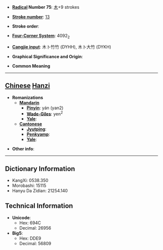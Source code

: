 * '''[[Wiktionary:Chinese radical index| Radical]] Number 75''': [[Wiktionary:Chinese radical index 木|木]]+9 strokes

* '''[[Wiktionary:Chinese total strokes index|Stroke number]]''': [[Wiktionary:Chinese total strokes index 13|13]]

* '''Stroke order''': 

* '''[[Wiktionary:Chinese four corner index|Four-Corner System]]''': 4092<sub>2</sub>

* '''[[Wiktionary:Chinese Cangjie index|Cangjie input]]''': 木卜竹竹 (DYHH), 木卜大竹 (DYKH)

* '''Graphical Significance and Origin''': 

* '''Common Meaning'''

----

== [[Chinese]] [[Hanzi]] ==

* '''Romanizations'''
** '''[[Mandarin]]'''
*** '''[[Pinyin]]''': yán (yan2)
*** '''[[Wade-Giles]]''': yen<sup>2</sup>
*** '''[[Yale]]''': 
** '''[[Cantonese]]'''
*** '''[[Jyutping]]''':
*** '''[[Penkyamp]]''': 
*** '''[[Yale]]''': 

* '''Other info''': 

----

== Dictionary Information ==

* KangXi: 0538.350
* Morobashi: 15115
* Hanyu Da Zidian: 21254.140

== Technical Information ==

* '''Unicode''':
** Hex: 694C
** Decimal: 26956
* '''Big5''':
** Hex: DDE9
** Decimal: 56809